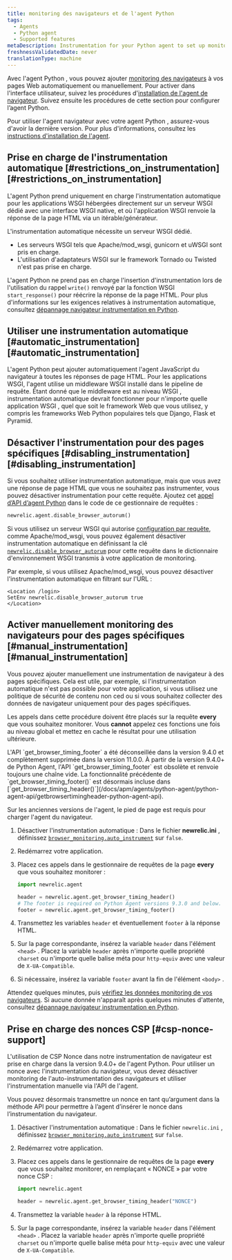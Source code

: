 ```yaml
---
title: monitoring des navigateurs et de l'agent Python
tags:
  - Agents
  - Python agent
  - Supported features
metaDescription: Instrumentation for your Python agent to set up monitoring with browser instrumentation.
freshnessValidatedDate: never
translationType: machine
---
```


Avec l&apos;agent Python , vous pouvez ajouter [monitoring des navigateurs](/docs/browser/new-relic-browser/getting-started/introduction-new-relic-browser) à vos pages Web automatiquement ou manuellement. Pour activer <InlinePopover type="browser" />dans l&apos;interface utilisateur, suivez les procédures d&apos;[installation de l&apos;agent de navigateur](/docs/browser/new-relic-browser/installation/install-new-relic-browser-agent). Suivez ensuite les procédures de cette section pour configurer l’agent Python.

Pour utiliser l&apos;agent navigateur avec votre agent Python , assurez-vous d&apos;avoir la dernière version. Pour plus d&apos;informations, consultez les [instructions d&apos;installation de l&apos;agent](/docs/agents/python-agent/installation-and-configuration/python-agent-installation).

## Prise en charge de l&apos;instrumentation automatique [#restrictions\_on\_instrumentation][#restrictions_on_instrumentation]

L&apos;agent Python prend uniquement en charge l&apos;instrumentation automatique pour les applications WSGI hébergées directement sur un serveur WSGI dédié avec une interface WSGI native, et où l&apos;application WSGI renvoie la réponse de la page HTML via un itérable/générateur.

L&apos;instrumentation automatique nécessite un serveur WSGI dédié.

* Les serveurs WSGI tels que Apache/mod\_wsgi, gunicorn et uWSGI sont pris en charge.
* L&apos;utilisation d&apos;adaptateurs WSGI sur le framework Tornado ou Twisted n&apos;est pas prise en charge.

L&apos;agent Python ne prend pas en charge l&apos;insertion d&apos;instrumentation lors de l&apos;utilisation du rappel `write()` renvoyé par la fonction WSGI `start_response()` pour réécrire la réponse de la page HTML. Pour plus d&apos;informations sur les exigences relatives à instrumentation automatique, consultez [dépannage navigateur instrumentation en Python](/docs/agents/python-agent/troubleshooting/troubleshooting-page-load-timing-python).

## Utiliser une instrumentation automatique [#automatic\_instrumentation][#automatic_instrumentation]

L&apos;agent Python peut ajouter automatiquement l&apos;agent JavaScript du navigateur à toutes les réponses de page HTML. Pour les applications WSGI, l&apos;agent utilise un middleware WSGI installé dans le pipeline de requête. Étant donné que le middleware est au niveau WSGI , instrumentation automatique devrait fonctionner pour n&apos;importe quelle application WSGI , quel que soit le framework Web que vous utilisez, y compris les frameworks Web Python populaires tels que Django, Flask et Pyramid.

## Désactiver l&apos;instrumentation pour des pages spécifiques [#disabling\_instrumentation][#disabling_instrumentation]

Si vous souhaitez utiliser instrumentation automatique, mais que vous avez une réponse de page HTML que vous ne souhaitez pas instrumenter, vous pouvez désactiver instrumentation pour cette requête. Ajoutez cet [appel d’API d’agent Python](/docs/agents/python-agent/installation-configuration/python-agent-configuration#disable_browser_autorum) dans le code de ce gestionnaire de requêtes :

```py
newrelic.agent.disable_browser_autorum()
```

Si vous utilisez un serveur WSGI qui autorise [configuration par requête](/docs/agents/python-agent/installation-configuration/python-agent-configuration#per-request-configuration), comme Apache/mod\_wsgi, vous pouvez également désactiver instrumentation automatique en définissant la clé [`newrelic.disable_browser_autorum`](/docs/agents/python-agent/installation-configuration/python-agent-configuration#disable_browser_autorum) pour cette requête dans le dictionnaire d&apos;environnement WSGI transmis à votre application de monitoring.

Par exemple, si vous utilisez Apache/mod\_wsgi, vous pouvez désactiver l&apos;instrumentation automatique en filtrant sur l&apos;URL :

```apacheconf
<Location /login>
SetEnv newrelic.disable_browser_autorum true
</Location>
```

## Activer manuellement monitoring des navigateurs pour des pages spécifiques [#manual\_instrumentation][#manual_instrumentation]

Vous pouvez ajouter manuellement une instrumentation de navigateur à des pages spécifiques. Cela est utile, par exemple, si l&apos;instrumentation automatique n&apos;est pas possible pour votre application, si vous utilisez une politique de sécurité de contenu non ced ou si vous souhaitez collecter des données de navigateur uniquement pour des pages spécifiques.

Les appels dans cette procédure doivent être placés sur la requête <DNT>**every**</DNT> que vous souhaitez monitorer. Vous <DNT>**cannot**</DNT> appelez ces fonctions une fois au niveau global et mettez en cache le résultat pour une utilisation ultérieure.

<Callout variant="caution">
  L&apos;API `get_browser_timing_footer` a été déconseillée dans la version 9.4.0 et complètement supprimée dans la version 11.0.0.
</Callout>

<Callout variant="important">
  À partir de la version 9.4.0+ de Python Agent, l&apos;API `get_browser_timing_footer` est obsolète et renvoie toujours une chaîne vide. La fonctionnalité précédente de `get_browser_timing_footer()` est désormais incluse dans [`get_browser_timing_header()`](/docs/apm/agents/python-agent/python-agent-api/getbrowsertimingheader-python-agent-api).

  Sur les anciennes versions de l&apos;agent, le pied de page est requis pour charger l&apos;agent du navigateur.
</Callout>

1. Désactiver l&apos;instrumentation automatique : Dans le fichier <DNT>**newrelic.ini**</DNT> , définissez [`browser_monitoring.auto_instrument`](/docs/agents/python-agent/installation-configuration/python-agent-configuration#browser-auto) sur `false`.

2. Redémarrez votre application.

3. Placez ces appels dans le gestionnaire de requêtes de la page <DNT>**every**</DNT> que vous souhaitez monitorer :

   ```py
   import newrelic.agent

   header = newrelic.agent.get_browser_timing_header()
   # The footer is required on Python Agent versions 9.3.0 and below.
   footer = newrelic.agent.get_browser_timing_footer()
   ```

4. Transmettez les variables `header` et éventuellement `footer` à la réponse HTML.

5. Sur la page correspondante, insérez la variable `header` dans l&apos;élément `<head>` . Placez la variable `header` après n&apos;importe quelle propriété `charset` ou n&apos;importe quelle balise méta pour `http-equiv` avec une valeur de `X-UA-Compatible`.

6. Si nécessaire, insérez la variable `footer` avant la fin de l&apos;élément `<body>` .

Attendez quelques minutes, puis [vérifiez les données monitoring de vos navigateurs](/docs/browser/new-relic-browser/getting-started/browser-overview-website-performance-glance). Si aucune donnée n&apos;apparaît après quelques minutes d&apos;attente, consultez [dépannage navigateur instrumentation en Python](/docs/agents/python-agent/troubleshooting/troubleshooting-page-load-timing-python).

## Prise en charge des nonces CSP [#csp-nonce-support]

L&apos;utilisation de CSP Nonce dans notre instrumentation de navigateur est prise en charge dans la version 9.4.0+ de l&apos;agent Python. Pour utiliser un nonce avec l&apos;instrumentation du navigateur, vous devez désactiver monitoring de l&apos;auto-instrumentation des navigateurs et utiliser l&apos;instrumentation manuelle via l&apos;API de l&apos;agent.

Vous pouvez désormais transmettre un nonce en tant qu’argument dans la méthode API pour permettre à l’agent d’insérer le nonce dans l’instrumentation du navigateur.

1. Désactiver l&apos;instrumentation automatique : Dans le fichier `newrelic.ini` , définissez [`browser_monitoring.auto_instrument`](/docs/agents/python-agent/installation-configuration/python-agent-configuration#browser-auto) sur `false`.

2. Redémarrez votre application.

3. Placez ces appels dans le gestionnaire de requêtes de la page <DNT>**every**</DNT> que vous souhaitez monitorer, en remplaçant « NONCE » par votre nonce CSP :

   ```py
   import newrelic.agent

   header = newrelic.agent.get_browser_timing_header("NONCE")
   ```

4. Transmettez la variable `header` à la réponse HTML.

5. Sur la page correspondante, insérez la variable `header` dans l&apos;élément `<head>` . Placez la variable `header` après n&apos;importe quelle propriété `charset` ou n&apos;importe quelle balise méta pour `http-equiv` avec une valeur de `X-UA-Compatible`.